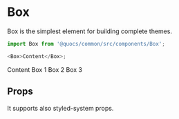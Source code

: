 
<Meta title="Common|Components/Box" component={Box} />

# Box

Box is the simplest element for building complete themes.

```js
import Box from '@quocs/common/src/components/Box';

<Box>Content</Box>;
```

<Preview>
  <Story name="Default">
    <Box bg="#eee" p={3} fontSize="18px">Content</Box>
  </Story>
</Preview>

<Preview>
  <Story name="Flex box">
    <Box flexBox justifyContent="space-between">
      <Box p={3} bg="#eee">Box 1</Box>
      <Box p={3} bg="#eee">Box 2</Box>
      <Box p={3} bg="#eee">Box 3</Box>
    </Box>
  </Story>
</Preview>

## Props

It supports also styled-system props.

<Props of={Box} />
